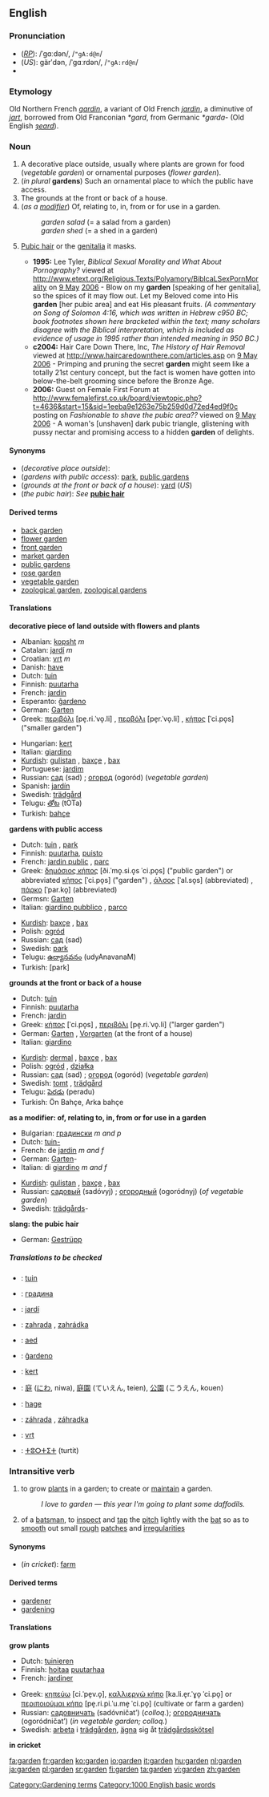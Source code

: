 ==English==

===Pronunciation===
*(''[[RP]]''): /ˈɡɑːdən/, /<tt>"gA:d@n</tt>/
*(''US''): gärʹdən, /ˈɡɑːrdən/, /<tt>"gA:rd@n</tt>/
*{{audio|en-us-garden.ogg|Audio (US)}}

===Etymology===
Old Northern French ''[[gardin]]'', a variant of Old French ''[[jardin]]'', a diminutive of ''[[jart]]'', borrowed from Old Franconian ''*gard'', from Germanic ''*garda-'' (Old English ''[[geard|ȝeard]]'').

===Noun===
{{en-noun-reg}}
# A decorative place outside, usually where plants are grown for food (''vegetable garden'') or ornamental purposes (''flower garden'').
#(''in plural'' '''gardens''') Such an ornamental place to which the public have access.
# The grounds at the front or back of a house.
#(''as a [[modifier]]'') Of, relating to, in, from or for use in a garden.
#:''garden salad'' (= a salad from a garden)
#:''garden shed'' (= a shed in a garden)
#{{slang}} [[pubic hair|Pubic hair]] or the [[genitalia]] it masks.
#*'''1995:''' Lee Tyler, ''Biblical Sexual Morality and What About Pornography?'' viewed at [[http://www.etext.org/Religious.Texts/Polyamory/BiblcaLSexPornMorality]] on [[9 May]] [[2006]] - Blow on my '''garden''' [speaking of her genitalia], so the spices of it may flow out. Let my Beloved come into His '''garden''' [her pubic area] and eat His pleasant fruits. ''(A commentary on Song of Solomon 4:16, which was written in Hebrew c950 BC; book footnotes shown here bracketed within the text; many scholars disagree with the Biblical interpretation, which is included as evidence of usage in 1995 rather than intended meaning in 950 BC.)''
#*'''c2004:''' Hair Care Down There, Inc, ''The History of Hair Removal'' viewed at [[http://www.haircaredownthere.com/articles.asp]] on [[9 May]] [[2006]] - Primping and pruning the secret '''garden''' might seem like a totally 21st century concept, but the fact is women have gotten into below-the-belt grooming since before the Bronze Age.
#*'''2006:''' Guest on Female First Forum at [[http://www.femalefirst.co.uk/board/viewtopic.php?t=4636&start=15&sid=1eeba9e1263e75b259d0d72ed4ed9f0c]] posting on ''Fashionable to shave the pubic area??'' viewed on [[9 May]] [[2006]] - A woman's [unshaven] dark pubic triangle, glistening with pussy nectar and promising access to a hidden '''garden''' of delights.

====Synonyms====
*(''decorative place outside''):
*(''gardens with public access''): [[park]], [[public gardens]]
*(''grounds at the front or back of a house''): [[yard]] (''US'')
*(''the pubic hair''): ''See'' '''[[pubic hair]]'''

====Derived terms====
<!--terms derived from the NOUN-->
*[[back garden]]
*[[flower garden]]
*[[front garden]]
*[[market garden]]
*[[public gardens]]
*[[rose garden]]
*[[vegetable garden]]
*[[zoological garden]], [[zoological gardens]]

====Translations====
'''decorative piece of land outside with flowers and plants'''
{{top}}
*Albanian: [[kopsht]] ''m''
*Catalan: [[jardí]] ''m''
*Croatian: [[vrt]] ''m''
*Danish: [[have]]
*Dutch: [[tuin]] {{m}}
*Finnish: [[puutarha]]
*French: [[jardin]] {{m}}
*Esperanto: [[ĝardeno]]
*German: [[Garten]] {{m}}
*Greek: [[περιβόλι]] [pe̞.ri.ˈvo̞.li] {{n}}, [[περβόλι]] [pe̞r.ˈvo̞.li] {{n}}, [[κήπος]] [ˈci.po̞s] ("smaller garden") {{m}}
{{mid}}
*Hungarian: [[kert]]
*Italian: [[giardino]] {{m}}
*[[Kurdish]]: [[gulistan]] {{f}}, [[baxçe]] {{m}}, [[bax]] {{m}}
*Portuguese: [[jardim]] {{m}}
*Russian: [[сад]] (sad) {{m}}; [[огород]] (ogoród) {{m}} (''vegetable garden'')
*Spanish: [[jardín]] {{m}}
*Swedish: [[trädgård]] {{c}}
*Telugu: [[తోట]] (tOTa)
*Turkish: [[bahçe]]
{{bottom}}

'''gardens with public access'''
{{top}}
*Dutch: [[tuin]] {{m}}, [[park]] {{n}}
*Finnish: [[puutarha]], [[puisto]]
*French: [[jardin public]] {{m}}, [[parc]] {{m}}
*Greek: [[δημόσιος κήπος]] [ði.ˈmo̞.si.o̞s ˈci.po̞s] ("public garden") or abbreviated [[κήπος]] [ˈci.po̞s] ("garden") {{m}}, [[άλσος]] [ˈal.so̞s] (abbreviated) {{m}}, [[πάρκο]] [ˈpar.ko̞] (abbreviated) {{n}}
*Germsn: [[Garten]] {{m}}
*Italian: [[giardino pubblico]] {{m}}, [[parco]] {{m}}
{{mid}}
*[[Kurdish]]: [[baxçe]] {{m}}, [[bax]] {{m}}
*Polish: [[ogród]] {{m}}
*Russian: [[сад]] (sad) {{m}}
*Swedish: [[park]] {{c}}
*Telugu: [[ఉద్యానవనం]] (udyAnavanaM)
*Turkish: [park] 
{{bottom}}

'''grounds at the front or back of a house'''
{{top}}
*Dutch: [[tuin]] {{m}}
*Finnish: [[puutarha]]
*French: [[jardin]] {{m}}
*Greek: [[κήπος]] [ˈci.po̞s] {{m}}, [[περιβόλι]] [pe̞.ri.ˈvo̞.li] ("larger garden") {{n}}
*German: [[Garten]] {{m}}, [[Vorgarten]] {{m}} (at the front of a house)
*Italian: [[giardino]] {{m}}
{{mid}}
*[[Kurdish]]: [[dermal]] {{f}}, [[baxçe]] {{m}}, [[bax]] {{m}}
*Polish: [[ogród]] {{m}}, [[działka]] {{f}}
*Russian: [[сад]] (sad) {{m}}; [[огород]] (ogoród) {{m}} (''vegetable garden'')
*Swedish: [[tomt]] {{c}}, [[trädgård]] {{c}}
*Telugu: [[పెరడు]] (peradu)
* Turkish: Ön Bahçe, Arka bahçe
{{bottom}}

'''as a modifier: of, relating to, in, from or for use in a garden'''
{{top}}
*Bulgarian: [[градински]] ''m and p''
*Dutch: [[tuin-]]
*French: de [[jardin]] ''m and f''
*German: [[Garten]]-
*Italian: di [[giardino]] ''m and f''
{{mid}}
*[[Kurdish]]: [[gulistan]] {{f}}, [[baxçe]] {{m}}, [[bax]] {{m}}
*Russian: [[садовый]] (sadóvyj) {{m}}; [[огородный]] (ogoródnyj) {{f}} (''of vegetable garden'')
*Swedish: [[trädgård]]s-
{{bottom}}

'''slang: the pubic hair'''
{{top}}
*German: [[Gestrüpp]] {{n}}
{{mid}}
{{bottom}}

=====Translations to be checked=====
{{checktrans}}

*{{ttbc|Afrikaans}}: [[tuin]]
*{{ttbc|Bulgarian}}: [[градина]] {{f}}
*{{ttbc|Catalan}}: [[jardí]] {{m}}
*{{ttbc|Czech}}: [[zahrada]] {{f}}, [[zahrádka]] {{f}}
*{{ttbc|Estonian}}: [[aed]]
*{{ttbc|Esperanto}}: [[ĝardeno]]
*{{ttbc|Hungarian}}: [[kert]]
*{{ttbc|Japanese}}: [[庭]] ([[にわ]], niwa), [[庭園]] (ていえん, teien), [[公園]] (こうえん, kouen)
*{{ttbc|Norwegian}}: [[hage]] {{c}}
*{{ttbc|Slovak}}: [[záhrada#Slovak|záhrada]] {{f}}, [[záhradka]] {{f}}
*{{ttbc|Slovene}}: [[vrt]] {{m}}
*{{ttbc|Tamazight}}: [[ⵜⵓⵔⵜⵉⵜ]] (turtit) {{f}}

===Intransitive verb===
{{conj|garden|gardens|gardened|gardened|gardening}}

#to grow [[plant]]s in a garden; to create or [[maintain]] a garden.
#:''I love to garden &mdash; this year I'm going to plant some daffodils.''
#{{cricket}} of a [[batsman]], to [[inspect]] and [[tap]] the [[pitch]] lightly with the [[bat]] so as to [[smooth]] out small [[rough]] [[patches]] and [[irregularity|irregularities]]

====Synonyms====
*(''in cricket''): [[farm]]

====Derived terms====
<!--terms derived from the VERB-->
*[[gardener]]
*[[gardening]]<!--noun-->

====Translations====
'''grow plants'''
{{top}}
*Dutch: [[tuinieren]]
*Finnish: [[hoitaa]] [[puutarha|puutarhaa]]
*French: [[jardiner]]
{{mid}}
*Greek: [[κηπεύω]] [ci.ˈpe̞v.o̞], [[καλλιεργώ κήπο]] [ka.li.e̞r.ˈɣo̞ ˈci.po̞] or [[περιποιούμαι κήπο]] [pe̞.ri.pi.ˈu.me̞ ˈci.po̞] (cultivate or farm a garden)
*Russian: [[садовничать]] (sadóvničat’) (''colloq.''); [[огородничать]] (ogoródničat’) (''in vegetable garden; colloq.'')
*Swedish: [[arbeta]] i [[trädgård]]en, [[ägna]] sig åt [[trädgårdsskötsel]]
{{bottom}}

'''in cricket'''
{{top}}
{{mid}}
{{bottom}}


[[Category:Gardening terms]]
[[Category:1000 English basic words]]

[[fa:garden]]
[[fr:garden]]
[[ko:garden]]
[[io:garden]]
[[it:garden]]
[[hu:garden]]
[[nl:garden]]
[[ja:garden]]
[[pl:garden]]
[[sr:garden]]
[[fi:garden]]
[[ta:garden]]
[[vi:garden]]
[[zh:garden]]
